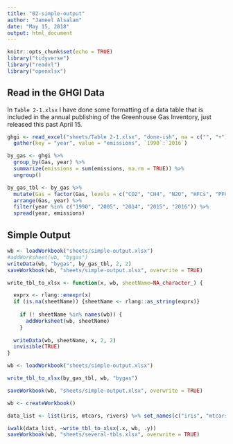 ```yaml
---
title: "02-simple-output"
author: "Jameel Alsalam"
date: "May 15, 2018"
output: html_document
---
```


```r
knitr::opts_chunk$set(echo = TRUE)
library("tidyverse")
library("readxl")
library("openxlsx")
```

## Read in the GHGI Data

In `Table 2-1.xlsx` I have done some formatting of a data table that is included in the annual publishing of the Greenhouse Gas Inventory, just released this past April 15.


```r
ghgi <- read_excel("sheets/Table 2-1.xlsx", "done-ish", na = c("", "+")) %>%
  gather(key = "year", value = "emissions", `1990`:`2016`)

by_gas <- ghgi %>%
  group_by(Gas, year) %>%
  summarize(emissions = sum(emissions, na.rm = TRUE)) %>%
  ungroup()

by_gas_tbl <- by_gas %>%
  mutate(Gas = factor(Gas, levels = c("CO2", "CH4", "N2O", "HFCs", "PFCs", "SF6", "NF3"))) %>%
  arrange(Gas, year) %>%
  filter(year %in% c("1990", "2005", "2014", "2015", "2016")) %>%
  spread(year, emissions)
```

## Simple Output

```r
wb <- loadWorkbook("sheets/simple-output.xlsx")
#addWorksheet(wb, "bygas")
writeData(wb, "bygas", by_gas_tbl, 2, 2)
saveWorkbook(wb, "sheets/simple-output.xlsx", overwrite = TRUE)
```


```r
write_tbl_to_xlsx <- function(x, wb, sheetName=NA_character_) {

  exprx <- rlang::enexpr(x)
  if (is.na(sheetName)) {sheetName <- rlang::as_string(exprx)}
  
    if (! sheetName %in% names(wb)) {
      addWorksheet(wb, sheetName)
    }
  
  writeData(wb, sheetName, x, 2, 2)
  invisible(TRUE)
}

wb <- loadWorkbook("sheets/simple-output.xlsx")

write_tbl_to_xlsx(by_gas_tbl, wb, "bygas")

saveWorkbook(wb, "sheets/simple-output.xlsx", overwrite = TRUE)

```

```r
wb <- createWorkbook()

data_list <- list(iris, mtcars, rivers) %>% set_names(c("iris", "mtcars", "rivers"))

iwalk(data_list, ~write_tbl_to_xlsx(.x, wb, .y))
saveWorkbook(wb, "sheets/several-tbls.xlsx", overwrite = TRUE)
```


